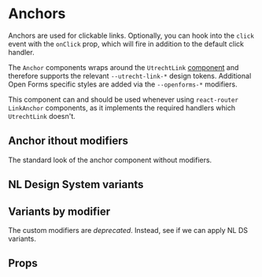 

<Meta of={AnchorStories} />

# Anchors

Anchors are used for clickable links. Optionally, you can hook into the `click` event with the
`onClick` prop, which will fire in addition to the default click handler.

The `Anchor` components wraps around the `UtrechtLink`
[component](https://nl-design-system.github.io/utrecht/storybook/?path=/docs/css-link-readme--page)
and therefore supports the relevant `--utrecht-link-*` design tokens. Additional Open Forms specific
styles are added via the `--openforms-*` modifiers.

This component can and should be used whenever using `react-router` `LinkAnchor` components, as it
implements the required handlers which `UtrechtLink` doesn't.

## Anchor ithout modifiers

The standard look of the anchor component without modifiers.

<Canvas of={AnchorStories.Default} />

## NL Design System variants

<Canvas of={AnchorStories.Placeholder} />
<Canvas of={AnchorStories.Current} />

## Variants by modifier

The custom modifiers are _deprecated_. Instead, see if we can apply NL DS variants.

<Canvas>
  <Story of={AnchorStories.Hover} />
  <Story of={AnchorStories.Muted} />
  <Story of={AnchorStories.Indent} />
  <Story of={AnchorStories.Inherit} />
  <Story of={AnchorStories.Placeholder} />
</Canvas>

## Props

<ArgTypes of={AnchorStories} />
